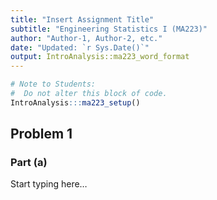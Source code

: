 ```yaml
---
title: "Insert Assignment Title"
subtitle: "Engineering Statistics I (MA223)"
author: "Author-1, Author-2, etc."
date: "Updated: `r Sys.Date()`"
output: IntroAnalysis::ma223_word_format
---
```


```r
# Note to Students:
#  Do not alter this block of code.
IntroAnalysis:::ma223_setup()
```

## Problem 1 

### Part (a) 
Start typing here...